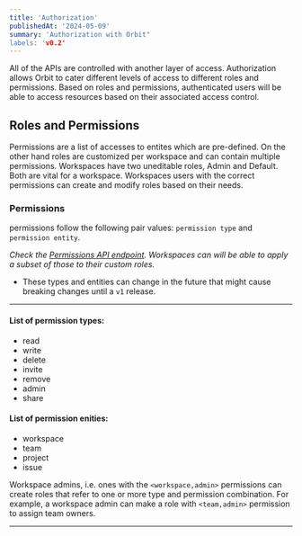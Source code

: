```yaml
---
title: 'Authorization'
publishedAt: '2024-05-09'
summary: 'Authorization with Orbit"
labels: 'v0.2'
---
```


All of the APIs are controlled with another layer of access. Authorization allows Orbit to cater different levels of access to different roles and permissions. Based on roles and permissions, authenticated users will be able to access resources based on their associated access control.

## Roles and Permissions

Permissions are a list of accesses to entites which are pre-defined. On the other hand roles are customized per workspace and can contain multiple permissions. Workspaces have two uneditable roles, Admin and Default. Both are vital for a workspace.
Workspaces users with the correct permissions can create and modify roles based on their needs.

### Permissions

permissions follow the following pair values: `permission type` and `permission entity`.

_Check the [Permissions API endpoint](../API-Reference/Resources/Permissions). Workspaces can will be able to apply a subset of those to their custom roles._

- These types and entities can change in the future that might cause breaking changes until a `v1` release.

---

#### List of permission types:

- read
- write
- delete
- invite
- remove
- admin
- share

#### List of permission enities:

- workspace
- team
- project
- issue

Workspace admins, i.e. ones with the `<workspace,admin>` permissions can create roles that refer to one or more type and permission combination. For example, a workspace admin can make a role with `<team,admin>` permission to assign team owners.

---
